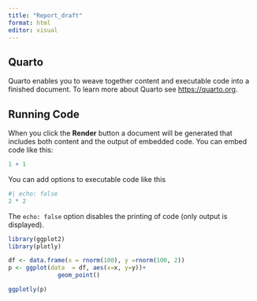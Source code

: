 ```yaml
---
title: "Report_draft"
format: html
editor: visual
---
```


## Quarto

Quarto enables you to weave together content and executable code into a finished document. To learn more about Quarto see <https://quarto.org>.

## Running Code

When you click the **Render** button a document will be generated that includes both content and the output of embedded code. You can embed code like this:

```r
1 + 1
```

You can add options to executable code like this

```r
#| echo: false
2 * 2
```

The `echo: false` option disables the printing of code (only output is displayed).

```r
library(ggplot2)
library(plotly)

df <- data.frame(x = rnorm(100), y =rnorm(100, 2))
p <- ggplot(data  = df, aes(x=x, y=y))+
              geom_point()

ggplotly(p)

```
